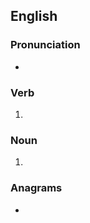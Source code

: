 {{also|Dows}}
==English==

===Pronunciation===
* {{IPA|en|/daʊz/}}

===Verb===
{{head|en|verb form}}

# {{en-third-person singular of|dow}}

===Noun===
{{head|en|noun form}}

# {{plural of|en|dow}}

===Anagrams===
* {{anagrams|en|a=dosw|swod}}
